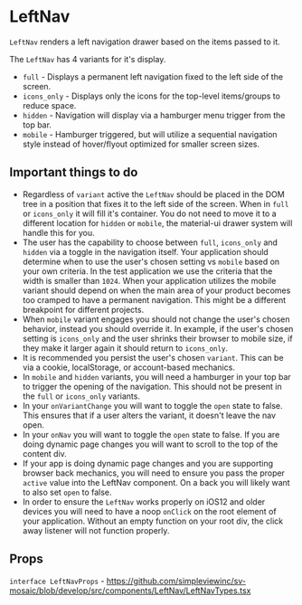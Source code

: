 
<Meta title="Components|LeftNav/Readme"/>

# LeftNav

`LeftNav` renders a left navigation drawer based on the items passed to it.

The `LeftNav` has 4 variants for it's display.

* `full` - Displays a permanent left navigation fixed to the left side of the screen.
* `icons_only` - Displays only the icons for the top-level items/groups to reduce space.
* `hidden` - Navigation will display via a hamburger menu trigger from the top bar.
* `mobile` - Hamburger triggered, but will utilize a sequential navigation style instead of hover/flyout optimized for smaller screen sizes.

## Important things to do

* Regardless of `variant` active the `LeftNav` should be placed in the DOM tree in a position that fixes it to the left side of the screen. When in `full` or `icons_only` it will fill it's container. You do not need to move it to a different location for `hidden` or `mobile`, the material-ui drawer system will handle this for you.
* The user has the capability to choose between `full`, `icons_only` and `hidden` via a toggle in the navigation itself. Your application should determine when to use the user's chosen setting vs `mobile` based on your own criteria. In the test application we use the criteria that the width is smaller than `1024`. When your application utilizes the mobile variant should depend on when the main area of your product becomes too cramped to have a permanent navigation. This might be a different breakpoint for different projects.
* When `mobile` variant engages you should not change the user's chosen behavior, instead you should override it. In example, if the user's chosen setting is `icons_only` and the user shrinks their browser to mobile size, if they make it larger again it should return to `icons_only`.
* It is recommended you persist the user's chosen `variant`. This can be via a cookie, localStorage, or account-based mechanics.
* In `mobile` and `hidden` variants, you will need a hamburger in your top bar to trigger the opening of the navigation. This should not be present in the `full` or `icons_only` variants.
* In your `onVariantChange` you will want to toggle the `open` state to false. This ensures that if a user alters the variant, it doesn't leave the nav open.
* In your `onNav` you will want to toggle the `open` state to false. If you are doing dynamic page changes you will want to scroll to the top of the content div.
* If your app is doing dynamic page changes and you are supporting browser back mechanics, you will need to ensure you pass the proper `active` value into the LeftNav component. On a back you will likely want to also set `open` to false.
* In order to ensure the `LeftNav` works properly on iOS12 and older devices you will need to have a noop `onClick` on the root element of your application. Without an empty function on your root div, the click away listener will not function properly.

## Props

`interface LeftNavProps` - https://github.com/simpleviewinc/sv-mosaic/blob/develop/src/components/LeftNav/LeftNavTypes.tsx